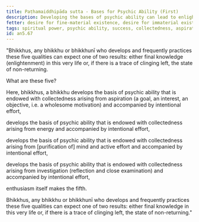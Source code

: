 ```yaml
---
title: Paṭhamaiddhipāda sutta - Bases for Psychic Ability (First)
description: Developing the bases of psychic ability can lead to enlightenment in this very life or the state of non-returning.
fetter: desire for fine-material existence, desire for immaterial existence, conceit, restlessness, ignorance
tags: spiritual power, psychic ability, success, collectedness, aspiration, persistence, energy, mind, investigation, reflection, close examination, an, an5
id: an5.67
---
```


"Bhikkhus, any bhikkhu or bhikkhunī who develops and frequently practices these five qualities can expect one of two results: either final knowledge (enlightenment) in this very life or, if there is a trace of clinging left, the state of non-returning.

What are these five?

Here, bhikkhus, a bhikkhu develops the basis of psychic ability that is endowed with collectedness arising from aspiration (a goal, an interest, an objective, i.e. a wholesome motivation) and accompanied by intentional effort,

develops the basis of psychic ability that is endowed with collectedness arising from energy and accompanied by intentional effort,

develops the basis of psychic ability that is endowed with collectedness arising from [purification of] mind and active effort and accompanied by intentional effort,

develops the basis of psychic ability that is endowed with collectedness arising from investigation (reflection and close examination) and accompanied by intentional effort,

enthusiasm itself makes the fifth.

Bhikkhus, any bhikkhu or bhikkhunī who develops and frequently practices these five qualities can expect one of two results: either final knowledge in this very life or, if there is a trace of clinging left, the state of non-returning."